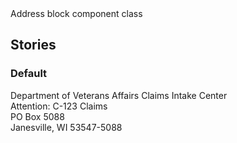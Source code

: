 
<Meta title="Components/Address block" />

<Title>Address block</Title>
<Subtitle>Address block component class</Subtitle>
<MaturityScale
  category={additionalDocs['Address block'].maturityCategory}
  level={additionalDocs['Address block'].maturityLevel}
/>
<Guidance
  href={additionalDocs['Address block'].guidanceHref}
  name={additionalDocs['Address block'].guidanceName}
/>

## Stories

### Default

<Canvas>
  <Story name="Default">
    <p className="va-address-block">
      Department of Veterans Affairs Claims Intake Center <br />
      Attention: C-123 Claims
      <br />
      PO Box 5088
      <br />
      Janesville, WI 53547-5088
      <br />
    </p>
  </Story>
</Canvas>
